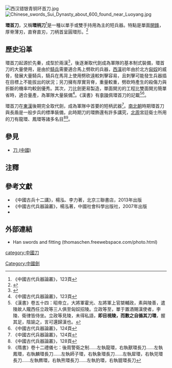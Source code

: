 [[File:西汉错银青铜环首刀.jpg|thumb]]
[[File:Chinese_swords_Sui_Dynasty_about_600_found_near_Luoyang.jpg|thumb]]

'''環首刀'''，又稱'''環柄刀'''<ref name=lc123>《中國古代兵器論叢》，123頁</ref>是一種以單手或雙手持用為主的短兵器。特點是單面[[開鋒|開鋒]]，厚脊薄刃，直脊直刃，刀柄首呈圓環形。<ref>{{cite web|url=https://new.qq.com/omn/20191231/20191231A0K7OK00.html|title=匈奴的噩梦，大汉兵魂——环首汉刀！|date=2019-12-31|publisher=騰訊網|access-date=2021-11-10|archive-date=2021-11-10|archive-url=https://web.archive.org/web/20211110025045/https://new.qq.com/omn/20191231/20191231A0K7OK00.html|dead-url=no}}</ref>

==歷史沿革==
環首刀起源於先秦，成型於兩漢<ref>{{Cite journal|author= 陸錫興|title= 論漢代的環首刀|journal= 南方文物|year= 2013年 }}</ref>，後逐漸取代劍成為軍隊的基本制式裝備，環首刀的大量使用，是由於[[騎兵|騎兵]]需要適合馬上劈砍的兵器，[[西漢|西漢]]初年由於北方[[匈奴|匈奴]]的威脅，發展大量騎兵，騎兵在馬背上使用劈砍遠較刺擊容易，且刺擊可能發生兵器插在目標上不能拔出的狀況；另刀擁有厚實背脊，重量較重，劈砍時產生的殺傷力與折斷的機率均較劍優秀。其次，刀比劍更易製造，單面開刃的工程比雙面開刃簡單省時，適合量產，為軍隊大量裝備<ref name=lc123>《中國古代兵器論叢》，123頁</ref>。《漢書》有[[李陵|李陵]]佩環首刀的記載<ref>《漢書》卷五十四：昭帝立，大將軍霍光、左將軍上官桀輔政，素與陵善，遣陵故人隴西任立政等三人俱至匈奴招陵。立政等至，單于置酒賜漢使者，李陵、衛律皆侍坐。立政等見陵，未得私語，'''即目視陵，而數之自循其刀環'''，握其足，陰諭之，言可還歸漢也。</ref><ref name=a1>《中國古代兵器論叢》，124頁</ref>。

環首刀在[[東漢|東漢]]後期完全取代劍，成為軍隊中首要的短柄武器<ref name=a1>《中國古代兵器論叢》，124頁</ref>。[[南北朝|南北朝]]時期環首刀與長盾是一般步兵的標準裝備，此時期刀的環飾還有許多講究，[[北周|北周]]宮廷衛士所用的刀有龍環、鳳環等諸多名目<ref>《中國古代兵器論叢》，128頁</ref><ref>《隋書》卷十二禮儀七：後周警衛之制……左執龍環，右執獸環長刀……左執鳳環，右執麟環長刀……左執師子環，右執象環長刀……左執犀環，右執兕環長刀……左執羆環，右執熊環長刀……左執豹環，右執貔環長刀</ref>。

==參見==
*[[刀_(中國)|刀 (中國)]]
==注釋==
{{reflist}}
==參考文獻==
*《中國古兵十二講》，楊泓、李力著，北京三聯書店，2013年出版
*《中國古代兵器論叢》，楊泓著，中國社會科學出版社，2007年出版
*{{Cite journal|author= 陸錫興|title= 論漢代的環首刀|journal= 南方文物|year= 2013年 }}
==外部連結==
*Han swords and fitting (thomaschen.freewebspace.com/photo.html)
{{中國古代武器}}
[[category:中國刀|category:中國刀]]
[[Category:中國劍|Category:中國劍]]